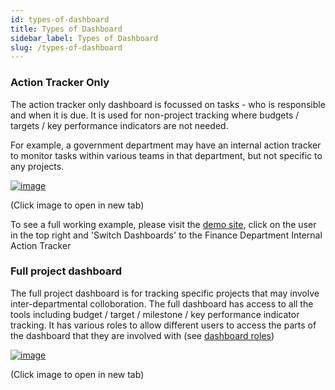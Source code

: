 ```yaml
---
id: types-of-dashboard
title: Types of Dashboard
sidebar_label: Types of Dashboard
slug: /types-of-dashboard
---
```


### Action Tracker Only

The action tracker only dashboard is focussed on tasks - who is responsible and when it is due.
It is used for non-project tracking where budgets / targets / key performance indicators are not
needed.

For example, a government department may have an internal action tracker to monitor tasks within
various teams in that department, but not specific to any projects.

<div style={{textAlign: 'center'}}>

  [![image](/assets/tracker-table.png)](/assets/tracker-table.png)

  (Click image to open in new tab)

</div>

To see a full working example, please visit the [demo site](https://digital-dashboard-demo.herokuapp.com),
click on the user in the top right and 'Switch Dashboards' to the Finance Department Internal Action Tracker

### Full project dashboard

The full project dashboard is for tracking specific projects that may involve inter-departmental colloboration.
The full dashboard has access to all the tools including budget / target / milestone / key performance
indicator tracking. It has various roles to allow different users to access the parts of the dashboard that
they are involved with (see [dashboard roles](dashboard-roles))

<div style={{textAlign: 'center'}}>

  [![image](/assets/priority-areas.png)](/assets/priority-areas.png)

  (Click image to open in new tab)

</div>
